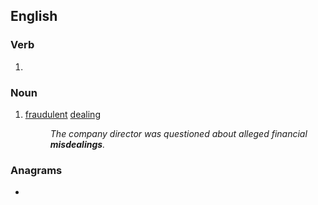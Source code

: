 ==English==

===Verb===
{{head|en|verb form}}

# {{present participle of|en|misdeal|nocat=1}}

===Noun===
{{en-noun|~}}

# [[fraudulent]] [[dealing]]
#: ''The company director was questioned about alleged financial '''misdealings'''.''

===Anagrams===
* {{anagrams|en|a=adegiilmns|misaligned|misleading}}